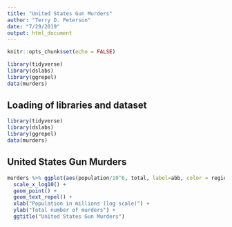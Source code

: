 ```yaml
---
title: "United States Gun Murders"
author: "Terry D. Peterson"
date: "7/29/2019"
output: html_document
---
```


```r
knitr::opts_chunk$set(echo = FALSE)
```

```r
library(tidyverse)
library(dslabs)
library(ggrepel)
data(murders)
```
## Loading of libraries and dataset

```r
library(tidyverse)
library(dslabs)
library(ggrepel)
data(murders)
```

## United States Gun Murders

```r
murders %>% ggplot(aes(population/10^6, total, label=abb, color = region)) +
  scale_x_log10() +
  geom_point() +
  geom_text_repel() +
  xlab("Population in millions (log scale)") +
  ylab("Total number of murders") +
  ggtitle("United States Gun Murders")
```

